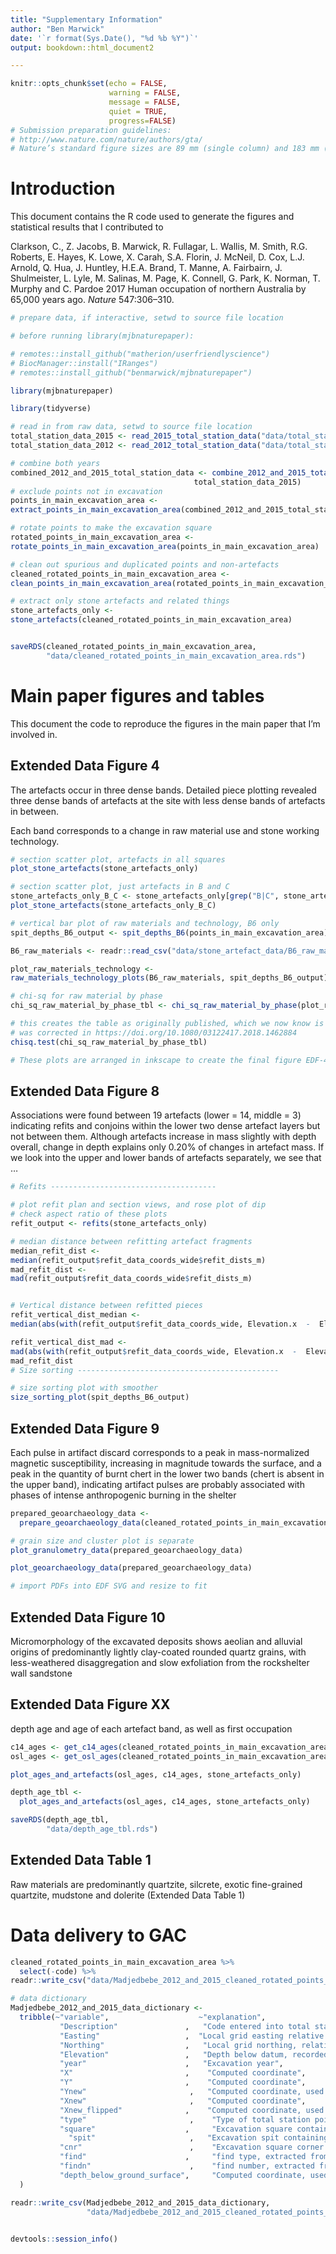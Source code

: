 ```yaml
---
title: "Supplementary Information"
author: "Ben Marwick"
date: '`r format(Sys.Date(), "%d %b %Y")`'
output: bookdown::html_document2

---
```


```r
knitr::opts_chunk$set(echo = FALSE,
                      warning = FALSE,
                      message = FALSE,
                      quiet = TRUE,
                      progress=FALSE)
# Submission preparation guidelines:
# http://www.nature.com/nature/authors/gta/
# Nature’s standard figure sizes are 89 mm (single column) and 183 mm (double column) and the full depth of the page is 247 mm.
```

# Introduction

This document contains the R code used to generate the figures and statistical results that I contributed to

Clarkson, C., Z. Jacobs, B. Marwick, R. Fullagar, L. Wallis, M. Smith, R.G. Roberts, E. Hayes, K. Lowe, X. Carah, S.A. Florin, J. McNeil, D. Cox, L.J. Arnold, Q. Hua, J. Huntley, H.E.A. Brand, T. Manne, A. Fairbairn, J. Shulmeister, L. Lyle, M. Salinas, M. Page, K. Connell, G. Park, K. Norman, T. Murphy and C. Pardoe 2017 Human occupation of northern Australia by 65,000 years ago. _Nature_ 547:306–310. 

```r
# prepare data, if interactive, setwd to source file location

# before running library(mjbnaturepaper):

# remotes::install_github("matherion/userfriendlyscience")
# BiocManager::install("IRanges")
# remotes::install_github("benmarwick/mjbnaturepaper")

library(mjbnaturepaper)

library(tidyverse)

# read in from raw data, setwd to source file location
total_station_data_2015 <- read_2015_total_station_data("data/total_station_csv_2015")
total_station_data_2012 <- read_2012_total_station_data("data/total_station_csv_2012")

# combine both years
combined_2012_and_2015_total_station_data <- combine_2012_and_2015_total_station_data(total_station_data_2012,
                                         total_station_data_2015)
# exclude points not in excavation
points_in_main_excavation_area <- 
extract_points_in_main_excavation_area(combined_2012_and_2015_total_station_data)

# rotate points to make the excavation square
rotated_points_in_main_excavation_area <- 
rotate_points_in_main_excavation_area(points_in_main_excavation_area)

# clean out spurious and duplicated points and non-artefacts
cleaned_rotated_points_in_main_excavation_area <- 
clean_points_in_main_excavation_area(rotated_points_in_main_excavation_area)

# extract only stone artefacts and related things
stone_artefacts_only <- 
stone_artefacts(cleaned_rotated_points_in_main_excavation_area)


saveRDS(cleaned_rotated_points_in_main_excavation_area,
        "data/cleaned_rotated_points_in_main_excavation_area.rds")

```

# Main paper figures and tables

This document the code to reproduce the figures in the main paper that I'm involved in.

## Extended Data Figure 4

The artefacts occur in three dense bands. Detailed piece plotting revealed three dense bands of artefacts at the site with less dense bands of artefacts in between. 

Each band corresponds to a change in raw material use and stone working technology. 

```r
# section scatter plot, artefacts in all squares
plot_stone_artefacts(stone_artefacts_only)

# section scatter plot, just artefacts in B and C
stone_artefacts_only_B_C <- stone_artefacts_only[grep("B|C", stone_artefacts_only$square), ]
plot_stone_artefacts(stone_artefacts_only_B_C)

# vertical bar plot of raw materials and technology, B6 only
spit_depths_B6_output <- spit_depths_B6(points_in_main_excavation_area)

B6_raw_materials <- readr::read_csv("data/stone_artefact_data/B6_raw_material_table.csv")

plot_raw_materials_technology <- 
raw_materials_technology_plots(B6_raw_materials, spit_depths_B6_output)

# chi-sq for raw material by phase
chi_sq_raw_material_by_phase_tbl <- chi_sq_raw_material_by_phase(plot_raw_materials_technology)

# this creates the table as originally published, which we now know is wrong, and
# was corrected in https://doi.org/10.1080/03122417.2018.1462884
chisq.test(chi_sq_raw_material_by_phase_tbl)

# These plots are arranged in inkscape to create the final figure EDF-4

```


## Extended Data Figure 8

Associations were found between 19 artefacts (lower = 14, middle = 3) indicating refits and conjoins within the lower two dense artefact layers but not between them. Although artefacts increase in mass slightly with depth overall, change in depth explains only 0.20% of changes in artefact mass. If we look into the upper and lower bands of artefacts separately, we see that ...  


```r
# Refits -------------------------------------

# plot refit plan and section views, and rose plot of dip
# check aspect ratio of these plots
refit_output <- refits(stone_artefacts_only)

# median distance between refitting artefact fragments
median_refit_dist <- 
median(refit_output$refit_data_coords_wide$refit_dists_m)
mad_refit_dist <- 
mad(refit_output$refit_data_coords_wide$refit_dists_m)


# Vertical distance between refitted pieces
refit_vertical_dist_median <- 
median(abs(with(refit_output$refit_data_coords_wide, Elevation.x  -  Elevation.y)))

refit_vertical_dist_mad <- 
mad(abs(with(refit_output$refit_data_coords_wide, Elevation.x  -  Elevation.y)))
mad_refit_dist
# Size sorting ---------------------------------------------

# size sorting plot with smoother
size_sorting_plot(spit_depths_B6_output)

```

## Extended Data Figure 9

Each pulse in artifact discard corresponds to a peak in mass-normalized magnetic susceptibility, increasing in magnitude towards the surface, and a peak in the quantity of burnt chert in the lower two bands (chert is absent in the upper band), indicating artifact pulses are probably associated with phases of intense anthropogenic burning in the shelter 

```r
prepared_geoarchaeology_data <-  
  prepare_geoarchaeology_data(cleaned_rotated_points_in_main_excavation_area)

# grain size and cluster plot is separate
plot_granulometry_data(prepared_geoarchaeology_data)

plot_geoarchaeology_data(prepared_geoarchaeology_data)

# import PDFs into EDF SVG and resize to fit

```


## Extended Data Figure 10

Micromorphology of the excavated deposits shows aeolian and alluvial origins of predominantly lightly clay-coated rounded quartz grains, with less-weathered disaggregation and slow exfoliation from the rockshelter wall sandstone 

## Extended Data Figure XX

depth age and age of each artefact band, as well as first occupation

```r
c14_ages <- get_c14_ages(cleaned_rotated_points_in_main_excavation_area)
osl_ages <- get_osl_ages(cleaned_rotated_points_in_main_excavation_area)

plot_ages_and_artefacts(osl_ages, c14_ages, stone_artefacts_only)

depth_age_tbl <- 
  plot_ages_and_artefacts(osl_ages, c14_ages, stone_artefacts_only)

saveRDS(depth_age_tbl,
        "data/depth_age_tbl.rds")


```

## Extended Data Table 1

Raw materials are predominantly quartzite, silcrete, exotic fine-grained quartzite, mudstone and dolerite (Extended Data Table 1)

# Data delivery to GAC

```r
cleaned_rotated_points_in_main_excavation_area %>% 
  select(-code) %>% 
readr::write_csv("data/Madjedbebe_2012_and_2015_cleaned_rotated_points_in_main_excavation_area.csv")

# data dictionary
Madjedbebe_2012_and_2015_data_dictionary <- 
  tribble(~"variable",                    ~"explanation",
           "Description"               ,   "Code entered into total station to label the point",  
           "Easting"                   ,  "Local grid easting relative to datum, recorded by total station",
           "Northing"                  ,   "Local grid northing, relative to datum, recorded by total station",    
           "Elevation"                 ,   "Depth below datum, recorded by total station",   
           "year"                      ,   "Excavation year",
           "X"                         ,    "Computed coordinate",   
           "Y"                         ,    "Computed coordinate",
           "Ynew"                       ,   "Computed coordinate, used for plotting data",      
           "Xnew"                       ,   "Computed coordinate",
           "Xnew_flipped"              ,    "Computed coordinate, used for plotting data",
           "type"                       ,    "Type of total station point: PF, EL, OSL, etc., extracted from Description",      
           "square"                    ,     "Excavation square containing the point, extracted from Description",   
             "spit"                     ,   "Excavation spit containing the point, extracted from Description", 
           "cnr"                        ,    "Excavation square corner for end level points, extracted from Description", 
           "find"                      ,     "find type, extracted from Description",
           "findn"                      ,    "find number, extracted from Description",
           "depth_below_ground_surface",     "Computed coordinate, used for plotting data in section view"
  )

readr::write_csv(Madjedbebe_2012_and_2015_data_dictionary,
                 "data/Madjedbebe_2012_and_2015_cleaned_rotated_points_in_main_excavation_area_dictionary.csv")
  
```


```r
devtools::session_info()
```

